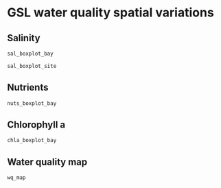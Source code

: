 # GSL water quality spatial variations {#wq-spatial}

## Salinity
```r
sal_boxplot_bay
```
```r
sal_boxplot_site
```

## Nutrients
```r
nuts_boxplot_bay
```

## Chlorophyll a
```r
chla_boxplot_bay
```

## Water quality map
```r
wq_map
```


